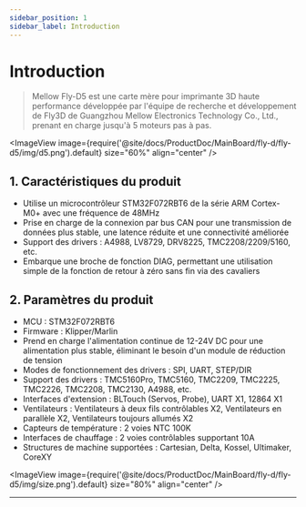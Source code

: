 ```yaml
---
sidebar_position: 1
sidebar_label: Introduction
---
```




# Introduction

> Mellow Fly-D5 est une carte mère pour imprimante 3D haute performance développée par l'équipe de recherche et développement de Fly3D de Guangzhou Mellow Electronics Technology Co., Ltd., prenant en charge jusqu'à 5 moteurs pas à pas.

<ImageView image={require('@site/docs/ProductDoc/MainBoard/fly-d/fly-d5/img/d5.png').default} size="60%" align="center" />

## **1. Caractéristiques du produit**

* Utilise un microcontrôleur STM32F072RBT6 de la série ARM Cortex-M0+ avec une fréquence de 48MHz
* Prise en charge de la connexion par bus CAN pour une transmission de données plus stable, une latence réduite et une connectivité améliorée
* Support des drivers : A4988, LV8729, DRV8225, TMC2208/2209/5160, etc.
* Embarque une broche de fonction DIAG, permettant une utilisation simple de la fonction de retour à zéro sans fin via des cavaliers

## 2. Paramètres du produit

* MCU : STM32F072RBT6
* Firmware : Klipper/Marlin
* Prend en charge l'alimentation continue de 12-24V DC pour une alimentation plus stable, éliminant le besoin d'un module de réduction de tension
* Modes de fonctionnement des drivers : SPI, UART, STEP/DIR
* Support des drivers : TMC5160Pro, TMC5160, TMC2209, TMC2225, TMC2226, TMC2208, TMC2130, A4988, etc.
* Interfaces d'extension : BLTouch (Servos, Probe), UART X1, 12864 X1
* Ventilateurs : Ventilateurs à deux fils contrôlables X2, Ventilateurs en parallèle X2, Ventilateurs toujours allumés X2
* Capteurs de température : 2 voies NTC 100K
* Interfaces de chauffage : 2 voies contrôlables supportant 10A
* Structures de machine supportées : Cartesian, Delta, Kossel, Ultimaker, CoreXY

<ImageView image={require('@site/docs/ProductDoc/MainBoard/fly-d/fly-d5/img/size.png').default} size="80%" align="center" />

----